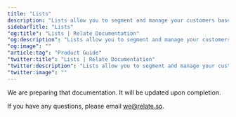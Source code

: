 ```yaml
---
title: "Lists"
description: "Lists allow you to segment and manage your customers based on their purpose."
sidebarTitle: "Lists"
"og:title": "Lists | Relate Documentation"
"og:description": "Lists allow you to segment and manage your customers based on their purpose."
"og:image": ""
"article:tag": "Product Guide"
"twitter:title": "Lists | Relate Documentation"
"twitter:description": "Lists allow you to segment and manage your customers based on their purpose."
"twitter:image": ""
---
```


We are preparing that documentation. It will be updated upon completion.

If you have any questions, please email we@relate.so.